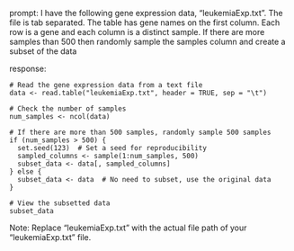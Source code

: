 prompt:
I have the following gene expression data, "leukemiaExp.txt". The file is tab separated. The table has gene names on the first column. Each row is a gene and each column is a distinct sample.  If there are more samples than 500 then randomly sample the samples column and create a subset of the data

response:
```
# Read the gene expression data from a text file
data <- read.table("leukemiaExp.txt", header = TRUE, sep = "\t")

# Check the number of samples
num_samples <- ncol(data)

# If there are more than 500 samples, randomly sample 500 samples
if (num_samples > 500) {
  set.seed(123)  # Set a seed for reproducibility
  sampled_columns <- sample(1:num_samples, 500)
  subset_data <- data[, sampled_columns]
} else {
  subset_data <- data  # No need to subset, use the original data
}

# View the subsetted data
subset_data
```
Note: Replace "leukemiaExp.txt" with the actual file path of your "leukemiaExp.txt" file.

